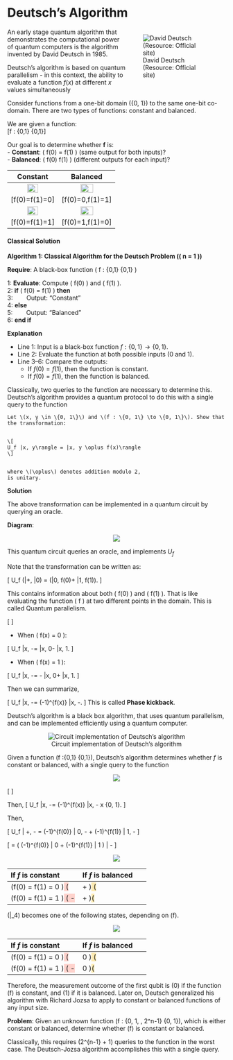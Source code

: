 # Deutsch’s Algorithm

<!--![David Deutach (Resource: Offical site)](https://www.daviddeutsch.org.uk/wp-content/uploads/2013/12/david-home-e1594943580574.jpg){width=30%}-->


<figure style="float: right; width: 30%;">
  <img src="https://www.daviddeutsch.org.uk/wp-content/uploads/2013/12/david-home-e1594943580574.jpg" alt="David Deutsch (Resource: Official site)" />
  <figcaption>David Deutsch (Resource: Official site)</figcaption>
</figure>


An early stage quantum algorithm that demonstrates the computational power of quantum computers is the algorithm invented by David Deutsch in 1985.


Deutsch’s algorithm is based on quantum parallelism - in this context, the ability to evaluate a function $f(x)$ at different $x$  values simultaneously

Consider functions from a one-bit domain \(\{0, 1\}\) to the same one-bit co-domain. There are two types of functions: constant and balanced.

We are given a function:  
\[f : \{0,1\} \to \{0,1\}\]

Our goal is to determine whether **f** is:  
- **Constant**: \( f(0) = f(1) \) (same output for both inputs)?  
- **Balanced**: \( f(0) \neq f(1) \) (different outputs for each input)?

<!--![](fig/fig19.jpg)-->

|Constant|Balanced|
|:------:|:-----:|
|![](fig/fig56.png){width=50%}|![](fig/fig57.png){width=50%}|
|\[f(0)=f(1)=0\]|\[f(0)=0,f(1)=1\]|
|![](fig/fig58.png){width=50%}|![](fig/fig59.png){width=50%}|
|\[f(0)=f(1)=1\]|\[f(0)=1,f(1)=0\]|



#### Classical Solution

**Algorithm 1: Classical Algorithm for the Deutsch Problem (\( n = 1 \))**

**Require**: A black-box function \( f : \{0,1\} \rightarrow \{0,1\} \)  

1:  **Evaluate**: Compute \( f(0) \) and \( f(1) \).  
2:  **if** \( f(0) = f(1) \) **then**  
3: $~~~~~~$ Output: "Constant"  
4:  **else**  
5: $~~~~~~$ Output: "Balanced"  
6:  **end if**

**Explanation**

- Line 1: Input is a black-box function $f : \{0,1\} → \{0,1\}$.
- Line 2: Evaluate the function at both possible inputs $(0$ and $1)$.
- Line 3–6: Compare the outputs:
  - If $f (0) = f(1)$, then the function is constant.
  - If $f (0)= f(1),$ then the function is balanced.

Classically, two queries to the function are necessary to determine this. Deutsch’s algorithm provides a quantum protocol to do this with a single query to the function

```{exercise}
Let \(x, y \in \{0, 1\}\) and \(f : \{0, 1\} \to \{0, 1\}\). Show that the transformation:


\[
U_f |x, y\rangle = |x, y \oplus f(x)\rangle
\]


where \(\oplus\) denotes addition modulo 2, 
is unitary.

```

**Solution**\


The above transformation can be implemented in a quantum circuit by querying an oracle.


**Diagram**:

<center>
![](fig/fig20.png)
</center>

 This quantum circuit queries an oracle, and implements $U_f$
 
Note that the transformation can be written as:

\[
U_f \big(|+\rangle , |0\rangle\big) = \frac{1}{\sqrt{2}} \big(|0, f(0)\rangle + |1, f(1)\rangle\big).
\]

This contains information about both \( f(0) \) and \( f(1) \). That is like evaluating the function \( f \) at two different points in the domain. This is called Quantum parallelism.

\[
\begin{eqnarray}
U_f |x, -\rangle 
&=& U_f \left( |x\rangle \otimes \left( \frac{1}{\sqrt{2}} |0\rangle - \frac{1}{\sqrt{2}} |1\rangle \right) \right)\\
&=& \frac{1}{\sqrt{2}} U_f (|x\rangle \otimes |0\rangle) - \frac{1}{\sqrt{2}} U_f (|x\rangle \otimes |1\rangle)\\
&=& \frac{1}{\sqrt{2}} |x, f(x)\rangle - \frac{1}{\sqrt{2}} |x, 1 \oplus f(x)\rangle.
\end{eqnarray}
\]


- When \( f(x) = 0 \):


\[
U_f |x, -\rangle = \frac{1}{\sqrt{2}} |x, 0\rangle - \frac{1}{\sqrt{2}} |x, 1\rangle.
\]



- When \( f(x) = 1 \):


\[
U_f |x, -\rangle = -\frac{1}{\sqrt{2}} |x, 0\rangle + \frac{1}{\sqrt{2}} |x, 1\rangle.
\]

Then we can summarize,

\[
U_f |x, -\rangle = (-1)^{f(x)} |x, -\rangle.
\]
This is called **Phase kickback**.


Deutsch’s algorithm is a black box algorithm, that uses quantum parallelism, and can be implemented efficiently using a quantum computer.


<center>
![Circuit implementation of Deutsch’s algorithm](fig/fig21.png)
</center>

Given a function \(f :\{0,1\} \rightarrow \{0,1\}\),  Deutsch’s algorithm determines whether $f$ is constant or balanced, with a single query to the function

<center>
![](fig/fig22.png) 
</center>


\[\begin{eqnarray}
 |\psi_0\rangle &=& |00\rangle\\
 |\psi_1\rangle &=& |0\rangle X|0\rangle = |01\rangle\\
 |\psi_2\rangle &=& H|0\rangle H|1\rangle = |+\rangle|−\rangle\\
 |\psi_3\rangle &=& U_f| +,−\rangle\\
 &=& U_f \left( \frac{1}{\sqrt{2}} |0, -\rangle + \frac{1}{\sqrt{2}} |1, -\rangle \right)\\
 &=& \frac{1}{\sqrt{2}} U_f |0, -\rangle + \frac{1}{\sqrt{2}} U_f |1, -\rangle
 &=& 
\end{eqnarray}
\]

Then, \[\text{Phase kickback }
U_f |x, -\rangle = (-1)^{f(x)} |x, -\rangle \quad \text{for } x \in \{0, 1\}.
\]


Then,


\[
U_f | +, - \rangle = \frac{1}{\sqrt{2}} (-1)^{f(0)} | 0, - \rangle + \frac{1}{\sqrt{2}} (-1)^{f(1)} | 1, - \rangle
\]




\[
= \left( \frac{1}{\sqrt{2}} (-1)^{f(0)} | 0 \rangle + \frac{1}{\sqrt{2}} (-1)^{f(1)} | 1 \rangle \right) | - \rangle
\]


<center>
![](fig/fig28.png)
</center>


| If $f$ is constant  | If $f$ is balanced |
|:--------------------|:-------------------|
|\(f(0) = f(1) = 0     \quad \rightarrow \quad\)<span style="background-color: #fed2cc;"> \( | + \rangle\)</span><span style="background-color: #fce9b0;"> \( | - \rangle\)</span>|\(f(0) = 0, f(1) = 1  \quad \rightarrow \quad\)<span style="background-color: #fed2cc;">\(   | - \rangle\)</span><span style="background-color: #fce9b0;">\( | - \rangle\)</span>| \\
|\(f(0) = f(1) = 1     \quad \rightarrow \quad\)<span style="background-color: #fed2cc;"> \( - | + \rangle\)</span><span style="background-color: #fce9b0;">\( | - \rangle\) </span>|\(f(0) = 1, f(1) = 0  \quad \rightarrow \quad\)<span style="background-color: #fed2cc;">\( - | - \rangle \)</span><span style="background-color: #fce9b0;">\(| - \rangle\)</span>| 

\(|\psi_4\rangle\) becomes one of the following states, depending on \(f\). 


<center>
![](fig/fig29.png)
</center>



| If $f$ is constant  | If $f$ is balanced |
|:--------------------|:-------------------|
|\(f(0) = f(1) = 0     \quad \rightarrow \quad\)<span style="background-color: #fed2cc;"> \( | 0 \rangle\)</span><span style="background-color: #fce9b0;"> \( | - \rangle\)</span>|\(f(0) = 0, f(1) = 1  \quad \rightarrow \quad\)<span style="background-color: #fed2cc;">\(   | 1 \rangle\)</span><span style="background-color: #fce9b0;">\( | - \rangle\)</span>| \\
|\(f(0) = f(1) = 1     \quad \rightarrow \quad\)<span style="background-color: #fed2cc;"> \( - | 0 \rangle\)</span><span style="background-color: #fce9b0;">\( | - \rangle\) </span>|\(f(0) = 1, f(1) = 0  \quad \rightarrow \quad\)<span style="background-color: #fed2cc;">\( - | 1 \rangle \)</span><span style="background-color: #fce9b0;">\(| - \rangle\)</span>|  

Therefore, the measurement outcome of the first qubit is \(0\) if the function \(f\) is constant, and \(1\) if it is balanced. Later on, Deutsch generalized his algorithm with Richard Jozsa to apply to constant or balanced functions of any input size. 

**Problem**:
Given an unknown function \(f : \{0, 1, \dots, 2^n-1\} \to \{0, 1\}\), which is either constant or balanced, determine whether \(f\) is constant or balanced. 

Classically, this requires \(2^{n-1} + 1\) queries to the function in the worst case. The Deutsch-Jozsa algorithm accomplishes this with a single query.



